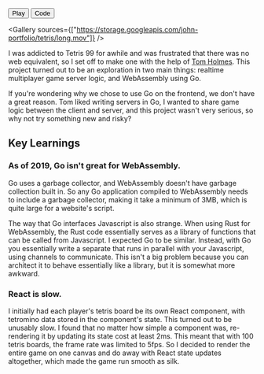 
<ProjectLayout title="Multiplayer Tetris">

<ButtonGroup>
  <Button icon="sports_esports" href="https://johnqian.com/tetris">
    Play
  </Button>
  <Button icon="code" href="https://github.com/Xyzrr/xyzrr.github.io">
    Code
  </Button>
</ButtonGroup>

<Gallery
  sources={["https://storage.googleapis.com/john-portfolio/tetris/long.mov"]}
/>

I was addicted to Tetris 99 for awhile and was frustrated that there was no web equivalent, so I set off to make one with the help of [Tom Holmes](https://github.com/tsholmes). This project turned out to be an exploration in two main things: realtime multiplayer game server logic, and WebAssembly using Go.

If you're wondering why we chose to use Go on the frontend, we don't have a great reason. Tom liked writing servers in Go, I wanted to share game logic between the client and server, and this project wasn't very serious, so why not try something new and risky?

## Key Learnings

### As of 2019, Go isn't great for WebAssembly.

Go uses a garbage collector, and WebAssembly doesn't have garbage collection built in. So any Go application compiled to WebAssembly needs to include a garbage collector, making it take a minimum of 3MB, which is quite large for a website's script.

The way that Go interfaces Javascript is also strange. When using Rust for WebAssembly, the Rust code essentially serves as a library of functions that can be called from Javascript. I expected Go to be similar. Instead, with Go you essentially write a separate that runs in parallel with your Javascript, using channels to communicate. This isn't a big problem because you can architect it to behave essentially like a library, but it is somewhat more awkward.

### React is slow.

I initially had each player's tetris board be its own React component, with tetromino data stored in the component's state. This turned out to be unusably slow. I found that no matter how simple a component was, re-rendering it by updating its state cost at least 2ms. This meant that with 100 tetris boards, the frame rate was limited to 5fps. So I decided to render the entire game on one canvas and do away with React state updates altogether, which made the game run smooth as silk.

</ProjectLayout>
